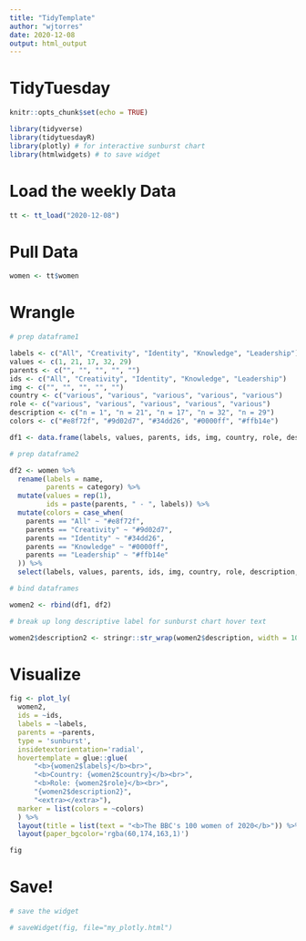 ```yaml
---
title: "TidyTemplate"
author: "wjtorres"
date: 2020-12-08
output: html_output
---
```


# TidyTuesday


```r

knitr::opts_chunk$set(echo = TRUE)

library(tidyverse)
library(tidytuesdayR)
library(plotly) # for interactive sunburst chart
library(htmlwidgets) # to save widget
```

# Load the weekly Data

```r

tt <- tt_load("2020-12-08")

```


# Pull Data

```r

women <- tt$women

```

# Wrangle

```r

# prep dataframe1

labels <- c("All", "Creativity", "Identity", "Knowledge", "Leadership")
values <- c(1, 21, 17, 32, 29)
parents <- c("", "", "", "", "")
ids <- c("All", "Creativity", "Identity", "Knowledge", "Leadership")
img <- c("", "", "", "", "")
country <- c("various", "various", "various", "various", "various")
role <- c("various", "various", "various", "various", "various")
description <- c("n = 1", "n = 21", "n = 17", "n = 32", "n = 29")
colors <- c("#e8f72f", "#9d02d7", "#34dd26", "#0000ff", "#ffb14e")

df1 <- data.frame(labels, values, parents, ids, img, country, role, description, colors)

# prep dataframe2

df2 <- women %>%
  rename(labels = name,
         parents = category) %>%
  mutate(values = rep(1),
         ids = paste(parents, " - ", labels)) %>%
  mutate(colors = case_when(
    parents == "All" ~ "#e8f72f",
    parents == "Creativity" ~ "#9d02d7",
    parents == "Identity" ~ "#34dd26",
    parents == "Knowledge" ~ "#0000ff",
    parents == "Leadership" ~ "#ffb14e"
  )) %>%
  select(labels, values, parents, ids, img, country, role, description, colors)

# bind dataframes

women2 <- rbind(df1, df2)

# break up long descriptive label for sunburst chart hover text

women2$description2 <- stringr::str_wrap(women2$description, width = 100)

```

# Visualize

```r

fig <- plot_ly(
  women2, 
  ids = ~ids, 
  labels = ~labels, 
  parents = ~parents, 
  type = 'sunburst',
  insidetextorientation='radial',
  hovertemplate = glue::glue(
      "<b>{women2$labels}</b><br>",
      "<b>Country: {women2$country}</b><br>",
      "<b>Role: {women2$role}</b><br>",
      "{women2$description2}",
      "<extra></extra>"),
  marker = list(colors = ~colors)
  ) %>%
  layout(title = list(text = "<b>The BBC's 100 women of 2020</b>")) %>%
  layout(paper_bgcolor='rgba(60,174,163,1)')

fig
```

# Save!

```r
# save the widget

# saveWidget(fig, file="my_plotly.html")

```
